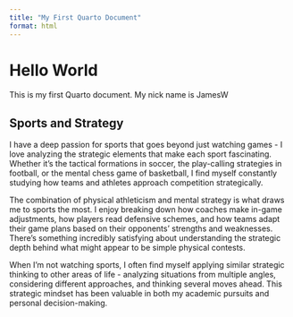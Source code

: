 ```yaml
---
title: "My First Quarto Document"
format: html
---
```


# Hello World

This is my first Quarto document. My nick name is JamesW

## Sports and Strategy

I have a deep passion for sports that goes beyond just watching games - I love analyzing the strategic elements that make each sport fascinating. Whether it's the tactical formations in soccer, the play-calling strategies in football, or the mental chess game of basketball, I find myself constantly studying how teams and athletes approach competition strategically.

The combination of physical athleticism and mental strategy is what draws me to sports the most. I enjoy breaking down how coaches make in-game adjustments, how players read defensive schemes, and how teams adapt their game plans based on their opponents' strengths and weaknesses. There's something incredibly satisfying about understanding the strategic depth behind what might appear to be simple physical contests.

When I'm not watching sports, I often find myself applying similar strategic thinking to other areas of life - analyzing situations from multiple angles, considering different approaches, and thinking several moves ahead. This strategic mindset has been valuable in both my academic pursuits and personal decision-making.

